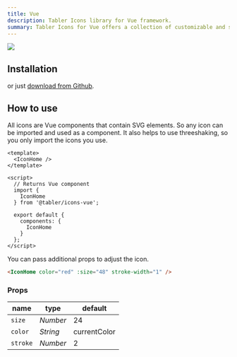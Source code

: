 ```yaml
---
title: Vue
description: Tabler Icons library for Vue framework.
summary: Tabler Icons for Vue offers a collection of customizable and scalable icons designed for use in Vue applications, providing a powerful tool for creating modern and engaging interfaces.
---
```


![](https://raw.githubusercontent.com/tabler/tabler-icons/master/.github/packages/og-package-vue.png)

## Installation

<TabsPackage name="@tabler/icons-vue" />

or just [download from Github](https://github.com/tabler/tabler-icons/releases).

## How to use

All icons are Vue components that contain SVG elements. So any icon can be imported and used as a component. It also helps to use threeshaking, so you only import the icons you use.

```vue
<template>
  <IconHome />
</template>

<script>
  // Returns Vue component
  import {
    IconHome
  } from '@tabler/icons-vue';

  export default {
    components: {
      IconHome
    }
  };
</script>
```

You can pass additional props to adjust the icon.

```html
<IconHome color="red" :size="48" stroke-width="1" />
```

### Props

| name          | type     | default      |
| ------------- | -------- | ------------ |
| `size`        | _Number_ | 24           |
| `color`       | _String_ | currentColor |
| `stroke`      | _Number_ | 2            |

